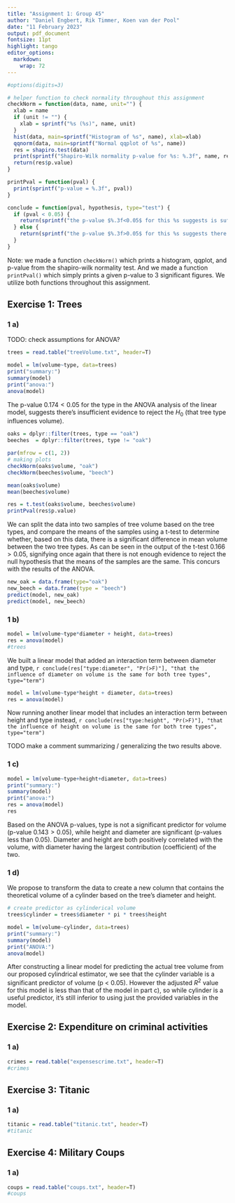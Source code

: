 ```yaml
---
title: "Assignment 1: Group 45"
author: "Daniel Engbert, Rik Timmer, Koen van der Pool"
date: "11 February 2023"
output: pdf_document
fontsize: 11pt
highlight: tango
editor_options: 
  markdown: 
    wrap: 72
---
```


```r
#options(digits=3)

# helper function to check normality throughout this assignment
checkNorm = function(data, name, unit="") {
  xlab = name
  if (unit != "") {
    xlab = sprintf("%s (%s)", name, unit)
  }
  hist(data, main=sprintf("Histogram of %s", name), xlab=xlab)
  qqnorm(data, main=sprintf("Normal qqplot of %s", name))
  res = shapiro.test(data)
  print(sprintf("Shapiro-Wilk normality p-value for %s: %.3f", name, res$p.value))
  return(res$p.value)
}

printPval = function(pval) {
  print(sprintf("p-value = %.3f", pval))
}

conclude = function(pval, hypothesis, type="test") {
  if (pval < 0.05) {
    return(sprintf("the p-value $%.3f<0.05$ for this %s suggests is sufficient evidence to reject the $H_0$ (%s).", pval, type, hypothesis));
  } else {
    return(sprintf("the p-value $%.3f>0.05$ for this %s suggests there's insufficient evidence to reject the $H_0$ (%s).", pval, type, hypothesis));
  }
}
```

Note: we made a function `checkNorm()` which prints a histogram, qqplot,
and p-value from the shapiro-wilk normality test. And we made a function
`printPval()` which simply prints a given p-value to 3 significant
figures. We utilize both functions throughout this assignment.

## Exercise 1: Trees

### 1 a)

TODO: check assumptions for ANOVA?

```r
trees = read.table("treeVolume.txt", header=T)

model = lm(volume~type, data=trees)
print("summary:")
summary(model)
print("anova:")
anova(model)
```

The p-value $0.174<0.05$ for the type in the ANOVA analysis of the
linear model, suggests there's insufficient evidence to reject the $H_0$
(that tree type influences volume).

```r
oaks = dplyr::filter(trees, type == "oak")
beeches  = dplyr::filter(trees, type != "oak")

par(mfrow = c(1, 2))
# making plots 
checkNorm(oaks$volume, "oak")
checkNorm(beeches$volume, "beech")

mean(oaks$volume)
mean(beeches$volume)

res = t.test(oaks$volume, beeches$volume)
printPval(res$p.value)
```

We can split the data into two samples of tree volume based on the tree
types, and compare the means of the samples using a t-test to determine
whether, based on this data, there is a significant difference in mean
volume between the two tree types. As can be seen in the output of the
t-test $0.166 > 0.05$, signifying once again that there is not enough
evidence to reject the null hypothesis that the means of the samples are
the same. This concurs with the results of the ANOVA.

```r
new_oak = data.frame(type="oak")
new_beech = data.frame(type = "beech")
predict(model, new_oak)
predict(model, new_beech)

```

### 1 b)

```r
model = lm(volume~type*diameter + height, data=trees)
res = anova(model)
#trees
```

We built a linear model that added an interaction term between diameter
and type,
`r conclude(res["type:diameter", "Pr(>F)"], "that the influence of diameter on volume is the same for both tree types", type="term")`

```r
model = lm(volume~type*height + diameter, data=trees)
res = anova(model)
```

Now running another linear model that includes an interaction term
between height and type instead,
`r conclude(res["type:height", "Pr(>F)"], "that the influence of height on volume is the same for both tree types", type="term")`

TODO make a comment summarizing / generalizing the two results above.

### 1 c)

```r
model = lm(volume~type+height+diameter, data=trees)
print("summary:")
summary(model)
print("anova:")
res = anova(model)
res
```

Based on the ANOVA p-values, type is not a significant predictor for
volume (p-value $0.143 > 0.05$), while height and diameter are
significant (p-values less than 0.05). Diameter and height are both
positively correlated with the volume, with diameter having the largest
contribution (coefficient) of the two.

<!--# TODO crispy code output -->

### 1 d)

We propose to transform the data to create a new column that contains
the theoretical volume of a cylinder based on the tree's diameter and
height.

```r
# create predictor as cylinderical volume
trees$cylinder = trees$diameter * pi * trees$height

model = lm(volume~cylinder, data=trees)
print("summary:")
summary(model)
print("ANOVA:")
anova(model)

```

After constructing a linear model for predicting the actual tree volume
from our proposed cylindrical estimator, we see that the cylinder
variable is a significant predictor of volume (p \< 0.05). However the
adjusted $R^2$ value for this model is less than that of the model in
part c), so while cylinder is a useful predictor, it's still inferior to
using just the provided variables in the model.

## Exercise 2: Expenditure on criminal activities

### 1 a)

```r
crimes = read.table("expensescrime.txt", header=T)
#crimes
```

## Exercise 3: Titanic

### 1 a)

```r
titanic = read.table("titanic.txt", header=T)
#titanic
```

## Exercise 4: Military Coups

### 1 a)

```r
coups = read.table("coups.txt", header=T)
#coups
```
